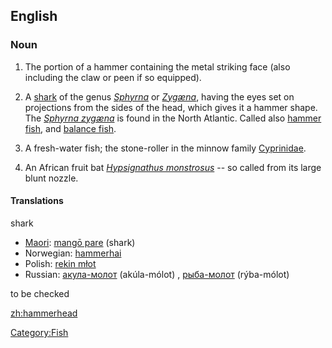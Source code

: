 {{wikipedia}}
==English==

===Noun===
{{en-noun}}

# The portion of a hammer containing the metal striking face (also including the claw or peen if so equipped).
# {{Zoology}} A [[shark]] of the genus ''[[Sphyrna]]'' or ''[[Zygæna]]'', having the eyes set on projections from the sides of the head, which gives it a hammer shape. The ''[[Sphyrna zygæna]]'' is found in the North Atlantic. Called also [[hammer fish]], and [[balance fish]].
# {{Zoology}} A fresh-water fish; the stone-roller in the minnow family [[Cyprinidae]].
# {{Zoology}} An African fruit bat ''[[Hypsignathus monstrosus]]'' -- so called from its large blunt nozzle.

====Translations====
;shark
*[[Maori]]: [[mangō pare]] (shark)
*Norwegian: [[hammerhai]] {{m}}
*Polish: [[rekin młot]] {{m}}
*Russian: [[акула-молот]] (akúla-mólot) {{f}}, [[рыба-молот]] (rýba-mólot) {{f}}

;to be checked

[[Category:Fish]]

[[zh:hammerhead]]